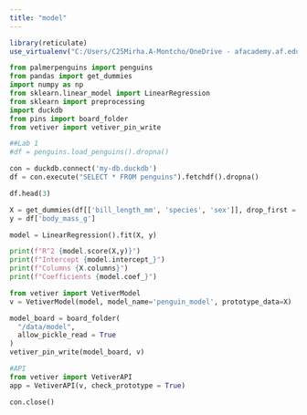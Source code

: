 ```yaml
---
title: "model"
---
```


```r
library(reticulate)
use_virtualenv("C:/Users/C25Mirha.A-Montcho/OneDrive - afacademy.af.edu/Documents/Math378Project/.venv", required = T)
```

```python
from palmerpenguins import penguins
from pandas import get_dummies
import numpy as np
from sklearn.linear_model import LinearRegression
from sklearn import preprocessing
import duckdb
from pins import board_folder
from vetiver import vetiver_pin_write
```

```python
##Lab 1
#df = penguins.load_penguins().dropna()

con = duckdb.connect('my-db.duckdb')
df = con.execute("SELECT * FROM penguins").fetchdf().dropna()

df.head(3)
```

```python
X = get_dummies(df[['bill_length_mm', 'species', 'sex']], drop_first = True)
y = df['body_mass_g']

model = LinearRegression().fit(X, y)
```

```python

print(f"R^2 {model.score(X,y)}")
print(f"Intercept {model.intercept_}")
print(f"Columns {X.columns}")
print(f"Coefficients {model.coef_}")
```

```python

from vetiver import VetiverModel
v = VetiverModel(model, model_name='penguin_model', prototype_data=X)
```

```python

model_board = board_folder(
  "/data/model", 
  allow_pickle_read = True
)
vetiver_pin_write(model_board, v)
```

```python
#API
from vetiver import VetiverAPI
app = VetiverAPI(v, check_prototype = True)
```

```python
con.close()
```
